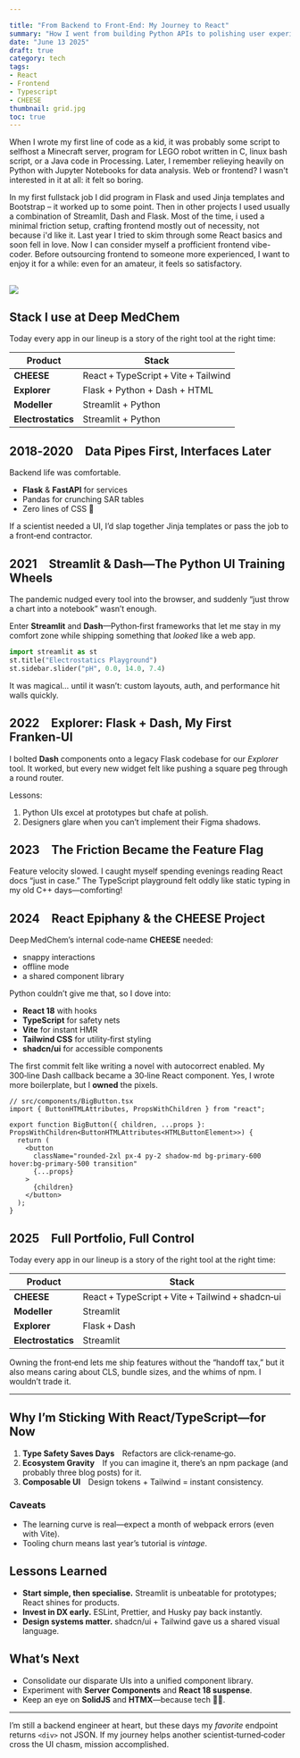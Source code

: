 ```yaml
---

title: "From Backend to Front-End: My Journey to React"
summary: "How I went from building Python APIs to polishing user experiences with React, Vite and Tailwind."
date: "June 13 2025"
draft: true
category: tech
tags:
- React
- Frontend
- Typescript
- CHEESE
thumbnail: grid.jpg
toc: true
---
```



When I wrote my first line of code as a kid, it was probably some script to selfhost a Minecraft server, program for LEGO robot written in C, linux bash script, or a Java code in Processing. Later, I remember relieying heavily on Python with Jupyter Notebooks for data analysis. Web or frontend? I wasn't interested in it at all: it felt so boring.

In my first fullstack job I did program in Flask and used Jinja templates and Bootstrap – it worked up to some point. Then in other projects I used usually a combination of Streamlit, Dash and Flask. Most of the time, i used a minimal friction setup, crafting frontend mostly out of necessity, not because i'd like it. Last year I tried to skim through some React basics and soon fell in love. Now I can consider myself a profficient frontend vibe-coder. Before outsourcing frontend to someone more experienced, I want to enjoy it for a while: even for an amateur, it feels so satisfactory.

![](grid.jpg)
---

## Stack I use at Deep MedChem

Today every app in our lineup is a story of the right tool at the right time:

| Product            | Stack                                            |
| ------------------ | ------------------------------------------------ |
| **CHEESE**         | React + TypeScript + Vite + Tailwind |
| **Explorer**       | Flask + Python + Dash + HTML         |
| **Modeller**       | Streamlit + Python                   |
| **Electrostatics** | Streamlit + Python                   |


## 2018‑2020 Data Pipes First, Interfaces Later

Backend life was comfortable.

* **Flask** & **FastAPI** for services
* Pandas for crunching SAR tables
* Zero lines of CSS 🥳

If a scientist needed a UI, I’d slap together Jinja templates or pass the job to a front‑end contractor.

## 2021 Streamlit & Dash—The Python UI Training Wheels

The pandemic nudged every tool into the browser, and suddenly “just throw a chart into a notebook” wasn’t enough.

Enter **Streamlit** and **Dash**—Python‑first frameworks that let me stay in my comfort zone while shipping something that *looked* like a web app.

```python
import streamlit as st
st.title("Electrostatics Playground")
st.sidebar.slider("pH", 0.0, 14.0, 7.4)
```

It was magical… until it wasn’t: custom layouts, auth, and performance hit walls quickly.

## 2022 Explorer: Flask + Dash, My First Franken‑UI

I bolted **Dash** components onto a legacy Flask codebase for our *Explorer* tool.  It worked, but every new widget felt like pushing a square peg through a round router.

Lessons:

1. Python UIs excel at prototypes but chafe at polish.
2. Designers glare when you can’t implement their Figma shadows.

## 2023 The Friction Became the Feature Flag

Feature velocity slowed.  I caught myself spending evenings reading React docs “just in case.” The TypeScript playground felt oddly like static typing in my old C++ days—comforting!

## 2024 React Epiphany & the CHEESE Project

Deep MedChem’s internal code‑name **CHEESE** needed:

* snappy interactions
* offline mode
* a shared component library

Python couldn’t give me that, so I dove into:

* **React 18** with hooks
* **TypeScript** for safety nets
* **Vite** for instant HMR
* **Tailwind CSS** for utility‑first styling
* **shadcn/ui** for accessible components

The first commit felt like writing a novel with autocorrect enabled.  My 300‑line Dash callback became a 30‑line React component.  Yes, I wrote more boilerplate, but I **owned** the pixels.

```tsx
// src/components/BigButton.tsx
import { ButtonHTMLAttributes, PropsWithChildren } from "react";

export function BigButton({ children, ...props }: PropsWithChildren<ButtonHTMLAttributes<HTMLButtonElement>>) {
  return (
    <button
      className="rounded-2xl px-4 py-2 shadow-md bg-primary-600 hover:bg-primary-500 transition"
      {...props}
    >
      {children}
    </button>
  );
}
```

## 2025 Full Portfolio, Full Control

Today every app in our lineup is a story of the right tool at the right time:

| Product            | Stack                                            |
| ------------------ | ------------------------------------------------ |
| **CHEESE**         | React + TypeScript + Vite + Tailwind + shadcn‑ui |
| **Modeller**       | Streamlit                                        |
| **Explorer**       | Flask + Dash                                     |
| **Electrostatics** | Streamlit                                        |

Owning the front‑end lets me ship features without the “handoff tax,” but it also means caring about CLS, bundle sizes, and the whims of npm.  I wouldn’t trade it.

---

## Why I’m Sticking With React/TypeScript—for Now

1. **Type Safety Saves Days** Refactors are click‑rename‑go.
2. **Ecosystem Gravity** If you can imagine it, there’s an npm package (and probably three blog posts) for it.
3. **Composable UI** Design tokens + Tailwind = instant consistency.

### Caveats

* The learning curve is real—expect a month of webpack errors (even with Vite).
* Tooling churn means last year’s tutorial is *vintage*.

## Lessons Learned

* **Start simple, then specialise.** Streamlit is unbeatable for prototypes; React shines for products.
* **Invest in DX early.** ESLint, Prettier, and Husky pay back instantly.
* **Design systems matter.** shadcn/ui + Tailwind gave us a shared visual language.

## What’s Next

* Consolidate our disparate UIs into a unified component library.
* Experiment with **Server Components** and **React 18 suspense**.
* Keep an eye on **SolidJS** and **HTMX**—because tech 🤹‍♂️.

---

I’m still a backend engineer at heart, but these days my *favorite* endpoint returns `<div>` not JSON.  If my journey helps another scientist‑turned‑coder cross the UI chasm, mission accomplished.
